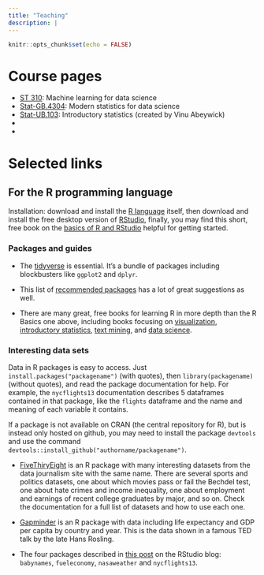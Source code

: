 ```yaml
---
title: "Teaching"
description: |
---
```



```r
knitr::opts_chunk$set(echo = FALSE)
```

# Course pages

- [ST 310](ml4ds.html): Machine learning for data science
- [Stat-GB.4304](ms4ds.html): Modern statistics for data science
- [Stat-UB.103](http://stats103.org/): Introductory statistics (created by Vinu Abeywick)
- [Stat-UB.103]: Statistics for business: control, regression, and forecasting (page not active)
- [Stats 390]: Statistical Consulting Workshop (to be refactored)

# Selected links

## For the R programming language

Installation: download and install the [R language](https://cran.rstudio.com/) itself, then download and install the free desktop version of [RStudio](https://www.rstudio.com/products/rstudio/download/), finally, you may find this short, free book on the [basics of R and RStudio](https://ismayc.github.io/rbasics-book/) helpful for getting started.

### Packages and guides

- The [tidyverse](https://www.tidyverse.org/packages/) is essential. It's a bundle of packages including blockbusters like `ggplot2` and `dplyr`.

- This list of [recommended packages](https://support.rstudio.com/hc/en-us/articles/201057987-Quick-list-of-useful-R-packages) has a lot of great suggestions as well.

- There are many great, free books for learning R in more depth than the R Basics one above, including books focusing on [visualization](http://socviz.co/gettingstarted.html), [introductory statistics](http://moderndive.com/), [text mining](https://www.tidytextmining.com/), and [data science](http://r4ds.had.co.nz/).

### Interesting data sets

Data in R packages is easy to access. Just `install.packages("packagename")` (with quotes), then `library(packagename)` (without quotes), and read the package documentation for help. For example, the `nycflights13` documentation describes 5 dataframes contained in that package, like the `flights` dataframe and the name and meaning of each variable it contains. 

If a package is not available on CRAN (the central repository for R), but is instead only hosted on github, you may need to install the package `devtools` and use the command `devtools::install_github("authorname/packagename")`. 

- [FiveThiryEight](https://cran.r-project.org/web/packages/fivethirtyeight/index.html) is an R package with many interesting datasets from the data journalism site with the same name. There are several sports and politics datasets, one about which movies pass or fail the Bechdel test, one about hate crimes and income inequality, one about employment and earnings of recent college graduates by major, and so on. Check the documentation for a full list of datasets and how to use each one. 

- [Gapminder](https://cran.r-project.org/web/packages/gapminder/index.html) is an R package with data including life expectancy and GDP per capita by country and year. This is the data shown in a famous TED talk by the late Hans Rosling.

- The four packages described in [this post](https://blog.rstudio.com/2014/07/23/new-data-packages/) on the RStudio blog: `babynames`, `fueleconomy`, `nasaweather` and `nycflights13`.

